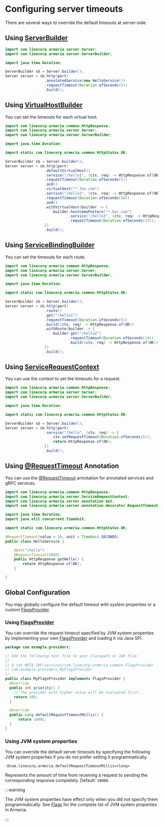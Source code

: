 # Configuring server timeouts

There are several ways to override the default timeouts at server-side.

## Using [ServerBuilder](type)
```java
import com.linecorp.armeria.server.Server;
import com.linecorp.armeria.server.ServerBuilder;

import java.time.Duration;

ServerBuilder sb = Server.builder();
Server server = sb.http(port)
                  .annotatedService(new HelloService())
                  .requestTimeout(Duration.ofSeconds(5))
                  .build();
```

## Using [VirtualHostBuilder](type)

You can set the timeouts for each virtual host.

```java
import com.linecorp.armeria.common.HttpResponse;
import com.linecorp.armeria.server.Server;
import com.linecorp.armeria.server.ServerBuilder;

import java.time.Duration;

import static com.linecorp.armeria.common.HttpStatus.OK;

ServerBuilder sb = Server.builder();
Server server = sb.http(port)
                  .defaultVirtualHost()
                  .service("/hello1", (ctx, req) -> HttpResponse.of(OK))
                  .requestTimeout(Duration.ofSeconds(5))
                  .and()
                  .virtualHost("*.foo.com")
                  .service("/hello2", (ctx, req) -> HttpResponse.of(OK))
                  .requestTimeout(Duration.ofSeconds(10))
                  .and()
                  .withVirtualHost(builder -> {
                      builder.hostnamePattern("*.bar.com")
                             .service("/hello3", (ctx, req) -> HttpResponse.of(OK))
                             .requestTimeout(Duration.ofSeconds(15));
                  })
                  .build();
```

## Using [ServiceBindingBuilder](type)

You can set the timeouts for each route.

```java
import com.linecorp.armeria.common.HttpResponse;
import com.linecorp.armeria.server.Server;
import com.linecorp.armeria.server.ServerBuilder;

import java.time.Duration;

import static com.linecorp.armeria.common.HttpStatus.OK;

ServerBuilder sb = Server.builder();
Server server = sb.http(port)
                  .route()
                  .get("/hello1")
                  .requestTimeout(Duration.ofSeconds(5))
                  .build((ctx, req) -> HttpResponse.of(OK))
                  .withRoute(builder -> {
                      builder.get("/hello2")
                             .requestTimeout(Duration.ofSeconds(10))
                             .build((ctx, req) -> HttpResponse.of(OK));
                  })
                  .build();
```

## Using [ServiceRequestContext](type)

You can use the context to set the timeouts for a request.

```java
import com.linecorp.armeria.common.HttpResponse;
import com.linecorp.armeria.server.Server;
import com.linecorp.armeria.server.ServerBuilder;

import java.time.Duration;

import static com.linecorp.armeria.common.HttpStatus.OK;

ServerBuilder sb = Server.builder();
Server server = sb.http(port)
                  .service("/hello", (ctx, req) -> {
                      ctx.setRequestTimeout(Duration.ofSeconds(5));
                      return HttpResponse.of(OK);
                  })
                  .build();
```

## Using [@RequestTimeout](type) Annotation

You can use the [@RequestTimeout](type) annotation for annotated services and gRPC services.

```java title="HelloService.java"
import com.linecorp.armeria.common.HttpResponse;
import com.linecorp.armeria.server.ServiceRequestContext;
import com.linecorp.armeria.server.annotation.Get;
import com.linecorp.armeria.server.annotation.decorator.RequestTimeout;

import java.time.Duration;
import java.util.concurrent.TimeUnit;

import static com.linecorp.armeria.common.HttpStatus.OK;

@RequestTimeout(value = 10, unit = TimeUnit.SECONDS)
public class HelloService {

    @Get("/hello")
    @RequestTimeout(5000)
    public HttpResponse getHello() {
        return HttpResponse.of(OK);
    }

}
```

## Global Configuration

You may globally configure the default timeout with system properties or a custom [FlagsProvider](type).

### Using [FlagsProvider](type)

You can override the request timeout specified by JVM system properties by implementing your own [FlagsProvider](type) and loading it via Java SPI.

```java
package com.example.providers;

// Add the following text file to your classpath or JAR file:
//
// $ cat META-INF/services/com.linecorp.armeria.common.FlagsProvider
// com.example.providers.MyFlagsProvider
//
public class MyFlagsProvider implements FlagsProvider {
  @Override
  public int priority() {
    // The provider with higher value will be evaluated first.
    return 100;
  }

  @Override
  public Long defaultRequestTimeoutMillis() {
      return 1000L;
  }
}
```

### Using JVM system properties

You can override the default server timeouts by specifying the following JVM system properties if you do not prefer setting it programmatically.

`-Dcom.linecorp.armeria.defaultRequestTimeoutMillis=<long>`

Represents the amount of time from receiving a request to sending the corresponding response completely. Default: `10000`.

:::warning

  The JVM system properties have effect only when you did not specify them programmatically.
  See [Flags](type) for the complete list of JVM system properties in Armeria.

:::


